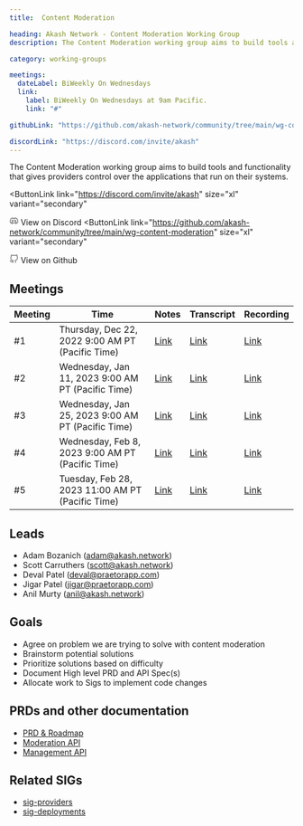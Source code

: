 ```yaml
---
title:  Content Moderation

heading: Akash Network - Content Moderation Working Group
description: The Content Moderation working group aims to build tools and functionality that gives providers control over the applications that run on their systems.

category: working-groups

meetings:
  dateLabel: BiWeekly On Wednesdays 
  link:
    label: BiWeekly On Wednesdays at 9am Pacific.
    link: "#"

githubLink: "https://github.com/akash-network/community/tree/main/wg-content-moderation"

discordLink: "https://discord.com/invite/akash"
---
```





The Content Moderation working group aims to build tools and functionality that
gives providers control over the applications that run on their systems.

<div class="flex flex-col lg:flex-row lg:items-center gap-6"  >


<ButtonLink 
link="https://discord.com/invite/akash"
  size="xl"
  variant="secondary"
>
<svg class="mr-1"   width="16" height="16" viewBox="0 0 16 16" fill="none" xmlns="http://www.w3.org/2000/svg"><path d="M3.66406 10.666C6.9974 12.3327 8.9974 12.3327 12.3307 10.666" stroke="#808080" stroke-width="1.5" stroke-linecap="round" stroke-linejoin="round"/><path d="M10.3333 11.666L11 12.9993C11 12.9993 13.7809 12.1138 14.6667 10.666C14.6667 9.99935 15.0201 5.23494 12.6667 3.66602C11.6667 2.99935 10 2.66602 10 2.66602L9.33333 3.99935H8" stroke="#808080" stroke-width="1.5" stroke-linecap="round" stroke-linejoin="round"/><path d="M5.68229 11.666L5.01563 12.9993C5.01563 12.9993 2.23474 12.1138 1.34896 10.666C1.34896 9.99935 0.995565 5.23494 3.34896 3.66602C4.34896 2.99935 6.01563 2.66602 6.01563 2.66602L6.68229 3.99935H8.01562" stroke="#808080" stroke-width="1.5" stroke-linecap="round" stroke-linejoin="round"/><path d="M5.66406 9.33268C5.11178 9.33268 4.66406 8.73573 4.66406 7.99935C4.66406 7.26297 5.11178 6.66602 5.66406 6.66602C6.21635 6.66602 6.66406 7.26297 6.66406 7.99935C6.66406 8.73573 6.21635 9.33268 5.66406 9.33268Z" stroke="#808080" stroke-width="1.5" stroke-linecap="round" stroke-linejoin="round"/><path d="M10.3359 9.33268C9.78365 9.33268 9.33594 8.73573 9.33594 7.99935C9.33594 7.26297 9.78365 6.66602 10.3359 6.66602C10.8882 6.66602 11.3359 7.26297 11.3359 7.99935C11.3359 8.73573 10.8882 9.33268 10.3359 9.33268Z" stroke="#808080" stroke-width="1.5" stroke-linecap="round" stroke-linejoin="round"/>
</svg>
View on Discord
</ButtonLink>
<ButtonLink 
link="https://github.com/akash-network/community/tree/main/wg-content-moderation"
  size="xl"
  variant="secondary"
>
<svg  class="mr-1" width="16" height="16" viewBox="0 0 16 16" fill="none" xmlns="http://www.w3.org/2000/svg"><g clip-path="url(#clip0_2201_20876)"><path d="M10.6693 14.6852V12.7718C10.6943 12.454 10.6514 12.1344 10.5433 11.8344C10.4353 11.5344 10.2646 11.2608 10.0427 11.0318C12.136 10.7985 14.336 10.0052 14.336 6.36518C14.3358 5.4344 13.9778 4.53931 13.336 3.86518C13.6399 3.05085 13.6184 2.15075 13.276 1.35185C13.276 1.35185 12.4893 1.11851 10.6693 2.33851C9.14133 1.92439 7.53065 1.92439 6.00266 2.33851C4.18266 1.11851 3.39599 1.35185 3.39599 1.35185C3.05357 2.15075 3.03208 3.05085 3.33599 3.86518C2.68941 4.54431 2.331 5.44749 2.33599 6.38518C2.33599 9.99851 4.53599 10.7918 6.62932 11.0518C6.40999 11.2785 6.24083 11.5488 6.13286 11.8451C6.02489 12.1415 5.98053 12.4572 6.00266 12.7718V14.6852" stroke="#808080" stroke-width="1.5" stroke-linecap="round" stroke-linejoin="round"/><path d="M6.0026 13.3516C4.0026 14.0004 2.33594 13.3516 1.33594 11.3516" stroke="#808080" stroke-width="1.5" stroke-linecap="round" stroke-linejoin="round"/></g><defs><clipPath id="clip0_2201_20876"><rect width="16" height="16" fill="white"/></clipPath></defs></svg>
View on Github
</ButtonLink>



</div>


## Meetings

 



| Meeting | Time | Notes | Transcript | Recording
| --- | --- | --- | --- | --- |
| #1 | Thursday, Dec 22, 2022 9:00 AM PT (Pacific Time) | [Link](https://github.com/akash-network/community/blob/main/wg-content-moderation/meeting%20minutes/01-2022-12-22.md) | [Link](https://github.com/akash-network/community/blob/main/wg-content-moderation/meeting%20minutes/01-2022-12-22.md#transcript) | [Link](https://n4hjswpefkrrhpkwyxubn4md4lebsbg4vrvopcsk4az3nob5qvcq.arweave.net/bw6ZWeQqoxO9VsXoFvGD4sgZBNysaueKSuAztrg9hUU)
| #2 | Wednesday, Jan 11, 2023 9:00 AM PT (Pacific Time) | [Link](https://github.com/akash-network/community/blob/main/wg-content-moderation/meeting%20minutes/02-2023-01-11.md) | [Link](https://github.com/akash-network/community/blob/main/wg-content-moderation/meeting%20minutes/02-2023-01-11.md#transcript) | [Link](https://gxn2z2kzgrx3ltzges6fptpyo424xy3lvcwv6tdtpqf7gujbhuxq.arweave.net/Ndus6Vk0b7XPJiS8V834dzXL42uorV9Mc3wL81EhPS8)
| #3 | Wednesday, Jan 25, 2023 9:00 AM PT (Pacific Time) | [Link](https://github.com/akash-network/community/blob/main/wg-content-moderation/meeting%20minutes/03-2023-01-25.md) | [Link](https://github.com/akash-network/community/blob/main/wg-content-moderation/meeting%20minutes/03-2023-01-25.md#transcript) | [Link](https://e6u26ic6eq4emvc3vizawzylbem25tnhjonzkrddzzwikj3n25ra.arweave.net/J6mvIF4kOEZUW6oyC2cLCRmuzadLm5VEY85shSdt12I)
| #4 | Wednesday, Feb 8, 2023 9:00 AM PT (Pacific Time) | [Link](https://github.com/akash-network/community/blob/main/wg-content-moderation/meetings/04-2023-02-08.md) | [Link](https://github.com/akash-network/community/blob/main/wg-content-moderation/meetings/04-2023-02-08.md#transcript)  | [Link](https://nazr5up5db4ybt7jjbaexikxzhela5tcg4geenzph2hgzqegy52q.arweave.net/aDMe0f0YeYDP6UhAS6FXyciwdmI3DEI3Lz6ObMCGx3U)
| #5 | Tuesday, Feb 28, 2023 11:00 AM PT (Pacific Time) | [Link](https://github.com/akash-network/community/blob/main/wg-content-moderation/meetings/05-2023-02-28.md) | [Link](https://github.com/akash-network/community/blob/main/wg-content-moderation/meetings/05-2023-02-28.md#transcript)  | [Link](https://za6yjkq32ui4mg7ecnf5cuqbk2x5olfswupp2pfjvzdmdljmukba.arweave.net/yD2EqhvVEcYb5BNL0VIBVq_XLLK1Hv08qa5Gwa0sooI)


## Leads

- Adam Bozanich (adam@akash.network)
- Scott Carruthers (scott@akash.network)
- Deval Patel (deval@praetorapp.com)
- Jigar Patel (jigar@praetorapp.com)
- Anil Murty (anil@akash.network)


## Goals

* Agree on problem we are trying to solve with content moderation
* Brainstorm potential solutions
* Prioritize solutions based on difficulty
* Document High level PRD and API Spec(s)
* Allocate work to Sigs to implement code changes

## PRDs and other documentation

- [PRD & Roadmap](prd.md)
- [Moderation API](moderation-api.md)
- [Management API](management-api.md)

## Related SIGs

* [sig-providers](https://github.com/akash-network/community/tree/main/sig-providers)
* [sig-deployments](https://github.com/akash-network/community/tree/main/sig-deployments)
